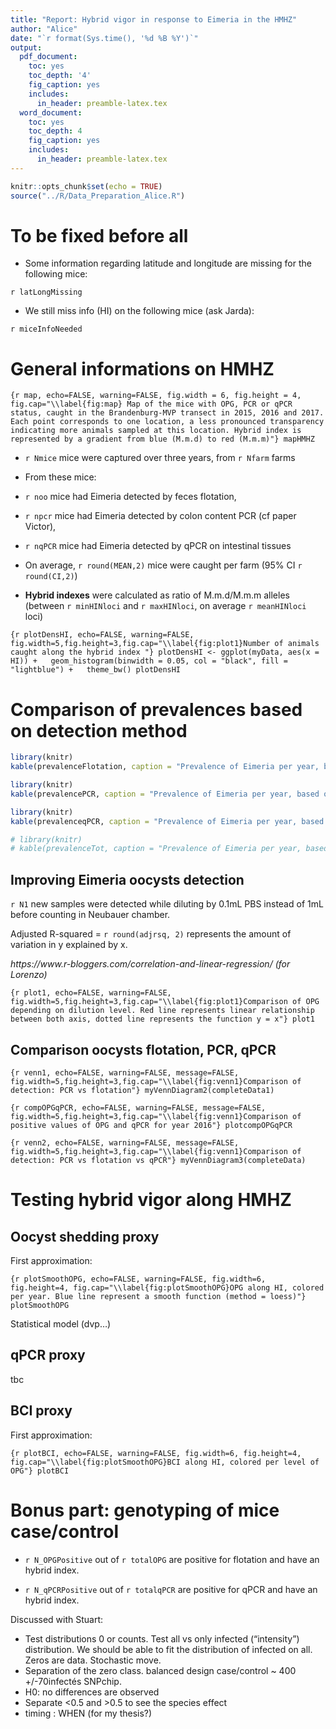 ```yaml
---
title: "Report: Hybrid vigor in response to Eimeria in the HMHZ"
author: "Alice"
date: "`r format(Sys.time(), '%d %B %Y')`"
output:
  pdf_document:
    toc: yes
    toc_depth: '4'
    fig_caption: yes        
    includes:  
      in_header: preamble-latex.tex
  word_document:
    toc: yes
    toc_depth: 4
    fig_caption: yes        
    includes:  
      in_header: preamble-latex.tex
---
```


```r
knitr::opts_chunk$set(echo = TRUE)
source("../R/Data_Preparation_Alice.R")
```

# To be fixed before all

* Some information regarding latitude and longitude are missing for the following mice:

`r latLongMissing`

* We still miss info (HI) on the following mice (ask Jarda):

`r miceInfoNeeded` 

# General informations on HMHZ

```{r map, echo=FALSE, warning=FALSE, fig.width = 6, fig.height = 4, fig.cap="\\label{fig:map} Map of the mice with OPG, PCR or qPCR status, caught in the Brandenburg-MVP transect in 2015, 2016 and 2017. Each point corresponds to one location, a less pronounced transparency indicating more animals sampled at this location. Hybrid index is represented by a gradient from blue (M.m.d) to red (M.m.m)"}
mapHMHZ
```

* `r Nmice` mice were captured over three years, from `r Nfarm` farms

* From these mice:

* `r noo` mice had Eimeria detected by feces flotation,
* `r npcr` mice had Eimeria detected by colon content PCR (cf paper Victor),
* `r nqPCR` mice had Eimeria detected by qPCR on intestinal tissues

* On average, `r round(MEAN,2)` mice were caught per farm (95% CI `r round(CI,2)`)

* **Hybrid indexes** were calculated as ratio of M.m.d/M.m.m alleles (between `r minHINloci` and `r maxHINloci`, on average `r meanHINloci` loci)

```{r plotDensHI, echo=FALSE, warning=FALSE, fig.width=5,fig.height=3,fig.cap="\\label{fig:plot1}Number of animals caught along the hybrid index "}
plotDensHI <- ggplot(myData, aes(x = HI)) +
  geom_histogram(binwidth = 0.05, col = "black", fill = "lightblue") +
  theme_bw()
plotDensHI
```

# Comparison of prevalences based on detection method

```r
library(knitr)
kable(prevalenceFlotation, caption = "Prevalence of Eimeria per year, based on oocyst flotation")
```

```r
library(knitr)
kable(prevalencePCR, caption = "Prevalence of Eimeria per year, based on PCR detection. A mouse was considered infected by Eimeria ifone of the 3 markers (COI, 18S or ORF470) gave a sequence")
```

```r
library(knitr)
kable(prevalenceqPCR, caption = "Prevalence of Eimeria per year, based on qPCR")
```

```r
# library(knitr)
# kable(prevalenceTot, caption = "Prevalence of Eimeria per year, based on all detections methods. A mouse was considered infected by Eimeria if one of the 3 markers (COI, 18S or ORF470) gave a sequence, OR if it had a positive count of oocysts in its feces, OR if it was qPCR positive")
```

## Improving Eimeria oocysts detection

`r N1` new samples were detected while diluting by 0.1mL PBS instead of 1mL before counting in Neubauer chamber.

Adjusted R-squared = `r round(adjrsq, 2)` represents the amount of variation in y explained by x. 

*https://www.r-bloggers.com/correlation-and-linear-regression/ (for Lorenzo)*

```{r plot1, echo=FALSE, warning=FALSE,  fig.width=5,fig.height=3,fig.cap="\\label{fig:plot1}Comparison of OPG depending on dilution level. Red line represents linear relationship between both axis, dotted line represents the function y = x"}
plot1
```

## Comparison oocysts flotation, PCR, qPCR 

```{r venn1, echo=FALSE, warning=FALSE, message=FALSE, fig.width=5,fig.height=3,fig.cap="\\label{fig:venn1}Comparison of detection: PCR vs flotation"}
myVennDiagram2(completeData1)
```

```{r compOPGqPCR, echo=FALSE, warning=FALSE, message=FALSE, fig.width=5,fig.height=3,fig.cap="\\label{fig:venn1}Comparison of positive values of OPG and qPCR for year 2016"}
plotcompOPGqPCR
```


```{r venn2, echo=FALSE, warning=FALSE, message=FALSE, fig.width=5,fig.height=3,fig.cap="\\label{fig:venn1}Comparison of detection: PCR vs flotation vs qPCŔ"}
myVennDiagram3(completeData)
```


# Testing hybrid vigor along HMHZ

## Oocyst shedding proxy

First approximation:

```{r plotSmoothOPG, echo=FALSE, warning=FALSE, fig.width=6, fig.height=4, fig.cap="\\label{fig:plotSmoothOPG}OPG along HI, colored per year. Blue line represent a smooth function (method = loess)"}
plotSmoothOPG
```

Statistical model (dvp...)

## qPCR proxy

tbc

## BCI proxy

First approximation:

```{r plotBCI, echo=FALSE, warning=FALSE, fig.width=6, fig.height=4, fig.cap="\\label{fig:plotSmoothOPG}BCI along HI, colored per level of OPG"}
plotBCI
```

# Bonus part: genotyping of mice case/control

* `r N_OPGPositive` out of `r totalOPG` are positive for flotation and have an hybrid index.


* `r N_qPCRPositive` out of `r totalqPCR` are positive for qPCR and have an hybrid index.



Discussed with Stuart:
  
  * Test distributions 0 or counts. Test all vs only infected ("intensity") distribution. We should be able to fit the distribution of infected on all. Zeros are data. Stochastic move.
* Separation of the zero class. balanced design case/control ~ 400 +/-70infectés SNPchip. 
* H0: no differences are observed
* Separate <0.5 and >0.5 to see the species effect
- timing : WHEN (for my thesis?)


